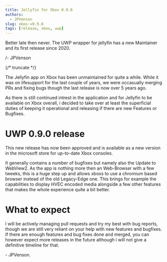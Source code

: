 ```yaml
---
title: Jellyfin for Xbox 0.9.0
authors:
  - JPVenson
slug: xbox-v0.9.0
tags: [release, xbox, uwp]
---
```


Better late then never. The UWP wrapper for jellyfin has a new Maintainer and its first release since 2020.

/- JPVenson

{/* truncate */}

The Jellyfin app on Xbox has been unmaintained for quite a while. 
While it was on lifesupport for the last couple of years, we were occasually merging PRs and fixing bugs though the last release is now over 5 years ago.

As there is still continued intrest in the application and for Jellyfin to be available on Xbox overall, i decided to take over at least the superficial duties of keeping it operational and releasing if there are new Features or Bugfixes.

# UWP 0.9.0 release

This new release has now been approved and is available as a new version in the microsoft store for up-to-date Xbox consoles.

It generally contains a number of bugfixes but namely also the Update to WebView2. 
As the app is nothing more then an Web-Browser with a few tweeks, this is a huge step up and allows xboxs to use a chromium based browser instead of the old Legacy-Edge one. 
This brings for example the capabilities to display HVEC encoded media alongside a few other features that makes the whole experience quite a bit better.

# What to expect

I will be actively managing pull requests and try my best with bug reports, though we are still very reliant on your help with new features and bugfixes. 
If there are enough features and bug fixes done and merged, you can however expect more releases in the future although i will not give a definitive timeline for that.


\- JPVenson.